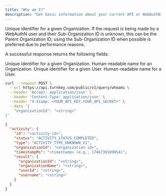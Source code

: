```yaml
---
title: "Who am I?"
description: "Get basic information about your current API or WebAuthN user and their organization. Affords Sub-Organization look ups via Parent Organization for WebAuthN or API key users."
---
```



<EndpointPath type="query" path="whoami" />

<Authorizations />

<H3Bordered text="Body" />

<ParamField body="organizationId" type="string" required={true}>

Unique identifier for a given Organization. If the request is being made by a WebAuthN user and their Sub-Organization ID is unknown, this can be the Parent Organization ID; using the Sub-Organization ID when possible is preferred due to performance reasons.
</ParamField>


<H3Bordered text="Response" />
A successful response returns the following fields:

<ResponseField name="organizationId" type="string" required={true}>Unique identifier for a given Organization.</ResponseField>
<ResponseField name="organizationName" type="string" required={true}>Human-readable name for an Organization.</ResponseField>
<ResponseField name="userId" type="string" required={true}>Unique identifier for a given User.</ResponseField>
<ResponseField name="username" type="string" required={true}>Human-readable name for a User.</ResponseField>

<RequestExample>

```bash cURL
curl --request POST \
  --url https://api.turnkey.com/public/v1/query/whoami \
  --header 'Accept: application/json' \
  --header 'Content-Type: application/json' \
  --header "X-Stamp: <YOUR_API_KEY.YOUR_API_SECRET>" \
  --data '{
    "organizationId": "<string>"
}'
```

</RequestExample>

<ResponseExample>

```json 200
{
  "activity": {
    "id": "<activity-id>",
    "status": "ACTIVITY_STATUS_COMPLETED",
    "type": "ACTIVITY_TYPE_UNKNOWN_V1",
    "organizationId": "<organization-id>",
    "timestampMs": "<timestamp> (e.g., 1746736509954)",
    "result": {
      "organizationId": "<string>",
      "organizationName": "<string>",
      "userId": "<string>",
      "username": "<string>"
    }
  }
}
```

</ResponseExample>
